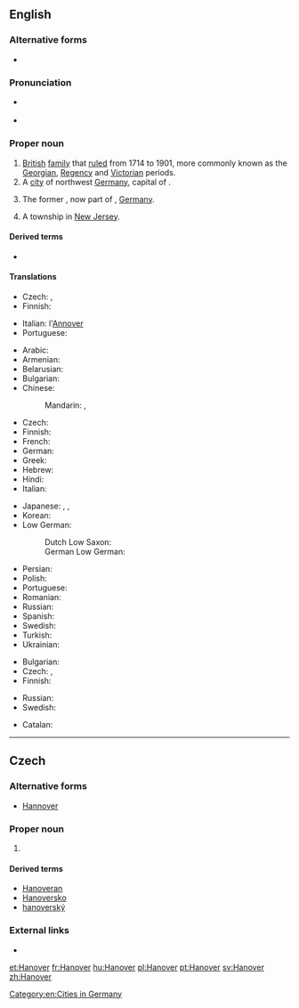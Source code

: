 {{also|Hanóver|Hanôver}}
==English==

===Alternative forms===
* {{l|en|Hannover}}

===Pronunciation===
* {{a|UK}} {{IPA|/ˈhænəvə/|lang=en}}
* {{a|US}} {{IPA|/ˈhænˌoʊvɚ/|lang=en}}

===Proper noun===
{{en-proper noun}}

# [[British]] [[family]] that [[rule]]d from 1714 to 1901, more commonly known as the [[Georgian]], [[Regency]] and [[Victorian]] periods.
# A [[city]] of northwest [[Germany]], capital of {{pedlink|Lower Saxony}}.
# {{lb|en|historical}} The former {{pedlink|Kingdom of Hanover}}, now part of {{pedlink|Lower Saxony}}, [[Germany]].
# A township in [[New Jersey]].

====Derived terms====
* {{l|en|Hanover County}}

====Translations====
{{trans-top|British royal family}}
* Czech: {{t|cs|Hannoverští|p}}, {{t|cs|Hannoverská dynastie|f}}
* Finnish: {{t|fi|Hanover}}
{{trans-mid}}
* Italian: l'[[Annover]] {{g|m}}
* Portuguese: {{t+|pt|Hanôver}}
{{trans-bottom}}

{{trans-top|German city}}
* Arabic: {{t|ar|هَانُوفَر|m|tr=hanūfar}}
* Armenian: {{t|hy|Հաննովեր}}
* Belarusian: {{t|be|Гановер|m|tr=Hanóver}}
* Bulgarian: {{t|bg|Хановер|m|tr=Hanóver}}
* Chinese:
*: Mandarin: {{t+|cmn|漢諾威|sc=Hani}}, {{t+|cmn|汉诺威|tr=Hànnuòwēi|sc=Hani}}
* Czech: {{t+|cs|Hannover|m}}
* Finnish: {{t+|fi|Hannover}}
* French: {{t+|fr|Hanovre|m}}
* German: {{t+|de|Hannover|n}}
* Greek: {{t+|el|Αννόβερο}}
* Hebrew: {{t|he|הנובר}}
* Hindi: {{t|hi|हनोवर|tr=hanōvar}}
* Italian: {{t|it|Annover|f}}
{{trans-mid}}
* Japanese: {{t|ja|ハノーファー|tr=Hanōfā}}, {{t|ja|ハノーヴァー|tr=Hanōvā}}, {{t|ja|ハノーバー|tr=Hanōbā}}
* Korean: {{t|ko|하노버|tr=Hanobeo|sc=Hang}}
* Low German:
*: Dutch Low Saxon: {{t|nds-nl|Hannover}}
*: German Low German: {{t|nds-de|Hannover|n}}
* Persian: {{t|fa|هانوفر}}
* Polish: {{t+|pl|Hanower|m}}
* Portuguese: {{t+|pt|Hanôver}}
* Romanian: {{t|ro|Hanovra|f}}
* Russian: {{t+|ru|Ганно́вер|m}}
* Spanish: {{t|es|Hanóver|m}}
* Swedish: {{t+|sv|Hannover}}
* Turkish: {{t|tr|Hannover}}
* Ukrainian: {{t|uk|Ганновер|m|tr=Hannóver}}
{{trans-bottom}}

{{trans-top|kingdom}}
* Bulgarian: {{t|bg|Хановер|m|tr=Hanóver}}
* Czech: {{t|cs|Hannoversko|n}}, {{t|cs|Hannoverské království}}
* Finnish: {{t+|fi|Hannover}}
{{trans-mid}}
* Russian: {{t+|ru|Ганно́вер|m}}
* Swedish: {{t+|sv|Hannover}}
{{trans-bottom}}

{{checktrans-top}}
* Catalan: {{t-check|ca|Hanover}}
{{trans-mid}}
{{trans-bottom}}

[[Category:en:Cities in Germany]]

----

==Czech==

===Alternative forms===
* [[Hannover]]

===Proper noun===
{{cs-proper noun|g=m}}

# {{l|en|Hanover}} {{gloss|city of northwest Germany}}

====Derived terms====
* [[Hanoveran]]
* [[Hanoversko]]
* [[hanoverský]]

===External links===
* {{R:KNLA}}

[[et:Hanover]]
[[fr:Hanover]]
[[hu:Hanover]]
[[pl:Hanover]]
[[pt:Hanover]]
[[sv:Hanover]]
[[zh:Hanover]]
